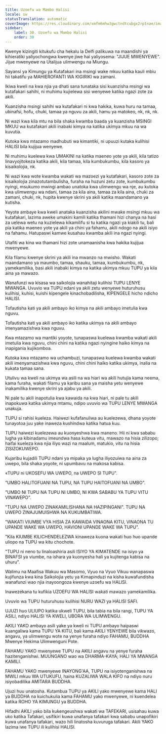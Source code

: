 ```yaml
---
title: Uzoefu wa Mambo Halisi
locale: sw
statusTranslation: automatic
coverImage: https://res.cloudinary.com/xmfm6mhw3gwctndtcubgx2rptnae/image/upload/v1740337243/small_cover_educacion_fundamental_a051170f1c.webp
sidebar:
    label: 30. Uzoefu wa Mambo Halisi
    order: 30
---
```

Kwenye kizingiti kitukufu cha hekalu la Delfi palikuwa na maandishi ya kihieratiki yaliyochongwa kwenye jiwe hai yaliyosema: "JIJUE MWENYEWE". Jijue mwenyewe na Utalijua ulimwengu na Miungu.

Sayansi ya Kimungu ya Kutafakari ina msingi wake mkuu katika kauli mbiu hii takatifu ya MAHIEROFANTI WA KIGIRIKI wa zamani.

Ikiwa kweli na kwa njia ya dhati sana tunataka sisi kuanzisha msingi wa kutafakari sahihi, ni muhimu kujielewa sisi wenyewe katika ngazi zote za akili.

Kuanzisha msingi sahihi wa kutafakari ni kwa hakika, kuwa huru na tamaa, ubinafsi, hofu, chuki, tamaa ya nguvu za akili, hamu ya matokeo, nk, nk, nk.

Ni wazi kwa kila mtu na bila shaka kwamba baada ya kuanzisha MSINGI MKUU wa kutafakari akili inabaki kimya na katika ukimya mkuu na wa kuvutia.

Kutoka kwa mtazamo madhubuti wa kimantiki, ni upuuzi kutaka kulihisi HALISI bila kujijua wenyewe.

Ni muhimu kuelewa kwa UMAKINI na katika maeneo yote ya akili, kila tatizo linavyojitokeza katika akili, kila tamaa, kila kumbukumbu, kila kasoro ya kisaikolojia, nk.

Ni wazi kwa wote kwamba wakati wa mazoezi ya kutafakari, kasoro zote za kisaikolojia zinazotutambulisha, furaha na huzuni zetu zote, kumbukumbu nyingi, msukumo mwingi ambao unatoka kwa ulimwengu wa nje, au kutoka kwa ulimwengu wa ndani, tamaa za kila aina, tamaa za kila aina, chuki za zamani, chuki, nk, hupita kwenye skrini ya akili katika maandamano ya kutisha.

Yeyote ambaye kwa kweli anataka kuanzisha akilini mwake msingi mkuu wa kutafakari, lazima aweke umakini kamili katika thamani hizi chanya na hasi za uelewa wetu na kuzielewa kikamilifu si tu katika ngazi ya kiakili tu, bali pia katika maeneo yote ya akili ya chini ya fahamu, akili ndogo na akili isiyo na fahamu. Hatupaswi kamwe kusahau kwamba akili ina ngazi nyingi.

Utafiti wa kina wa thamani hizi zote unamaanisha kwa hakika kujijua mwenyewe.

Kila filamu kwenye skrini ya akili ina mwanzo na mwisho. Wakati maandamano ya maumbo, tamaa, shauku, tamaa, kumbukumbu, nk, yamekamilika, basi akili inabaki kimya na katika ukimya mkuu TUPU ya kila aina ya mawazo.

Wanafunzi wa kisasa wa saikolojia wanahitaji kulihisi TUPU LENYE MWANGA. Uvuvio wa TUPU ndani ya akili zetu wenyewe huturuhusu kulihisi, kuhisi, kuishi kipengele kinachobadilisha, KIPENGELE hicho ndicho HALISI.

Tofautisha kati ya akili ambayo iko kimya na akili ambayo imetulia kwa nguvu.

Tofautisha kati ya akili ambayo iko katika ukimya na akili ambayo imenyamazishwa kwa nguvu.

Kwa mtazamo wa mantiki yoyote, tunapaswa kuelewa kwamba wakati akili imetulia kwa nguvu, chini chini na katika ngazi nyingine haiko kimya na inapigania kujikomboa.

Kutoka kwa mtazamo wa uchambuzi, tunapaswa kuelewa kwamba wakati akili imenyamazishwa kwa nguvu, chini chini haiko katika ukimya, inalia na kukata tamaa sana.

Utulivu wa kweli na ukimya wa asili na wa hiari wa akili hutujia kama neema, kama furaha, wakati filamu ya karibu sana ya maisha yetu wenyewe inakamilika kwenye skrini ya ajabu ya akili.

Ni pale tu akili inapotulia kwa kawaida na kwa hiari, ni pale tu akili inapokuwa katika ukimya mtamu, ndipo uvuvio wa TUPU LENYE MWANGA unakuja.

TUPU si rahisi kueleza. Haiwezi kufafanuliwa au kuelezewa, dhana yoyote tunayotoa juu yake inaweza kushindwa katika hatua kuu.

TUPU haiwezi kuelezewa au kuonyeshwa kwa maneno. Hii ni kwa sababu lugha ya kibinadamu imeundwa hasa kuteua vitu, mawazo na hisia zilizopo; haifai kueleza kwa njia iliyo wazi na maalum, matukio, vitu na hisia ZISIZOKUWEPO.

Kujaribu kujadili TUPU ndani ya mipaka ya lugha iliyozuiwa na aina za uwepo, bila shaka yoyote, ni upumbavu na makosa kabisa.

«TUPU ni UKOSEFU WA UWEPO, na UWEPO SI TUPU".

"UMBO HALITOFUANI NA TUPU, NA TUPU HAITOFUANI NA UMBO".

"UMBO NI TUPU NA TUPU NI UMBO, NI KWA SABABU YA TUPU VITU VINAWEPO".

"TUPU NA UWEPO ZINAKAMILISHANA NA HAZIPINGANI". TUPU NA UWEPO ZINAJUMUISHWA NA KUKUMBATIWA.

"WAKATI VIUMBE VYA HISIA ZA KAWAIDA VINAONA KITU, VINAONA TU UPANDE WAKE WA UWEPO, HAVIONI UPANDE WAKE WA TUPU".

"Kila KIUMBE KILICHENDELEZWA kinaweza kuona wakati huo huo upande uliopo na TUPU wa kitu chochote.

"TUPU ni neno tu linaloashiria asili ISIYO YA KIMATENDE na isiyo ya BINAFSI ya viumbe, na ishara ya kuonyesha hali ya kujitenga kabisa na uhuru".

Walimu na Maafisa Wakuu wa Masomo, Vyuo na Vyuo Vikuu wanapaswa kujifunza kwa kina Saikolojia yetu ya Kimapinduzi na kisha kuwafundisha wanafunzi wao njia inayoongoza kwenye uzoefu wa HALISI.

Inawezekana tu kufikia UZOEFU WA HALISI wakati mawazo yamekamilika.

Uvuvio wa TUPU huturuhusu kulihisi NURU WAZI ya HALISI SAFI.

UJUZI huo ULIUPO katika ukweli TUPU, bila tabia na bila rangi, TUPU YA ASILI, ndiyo HALISI YA KWELI, UBORA WA ULIMWENGU.

AKILI YAKO ambayo asili yake ya kweli ni TUPU ambayo haipaswi kuangaliwa kama TUPU YA KITU, bali kama AKILI YENYEWE bila vikwazo, angavu, ya ulimwengu wote na yenye furaha ndiyo FAHAMU, BUDDHA Mwenye Hekima Ulimwenguni Pote.

FAHAMU YAKO mwenyewe TUPU na AKILI angavu na yenye furaha hazitenganishwi. MUUNGANO wao wa DHARMA-KAYA; HALI YA MWANGA KAMILI.

FAHAMU YAKO mwenyewe INAYONG'AA, TUPU na isiyotenganishwa na MWILI mkuu WA UTUKUFU, haina KUZALIWA WALA KIFO na ndiyo nuru isiyobadilika AMITARA BUDDHA.

Ujuzi huu unatosha. Kutambua TUPU ya AKILI yako mwenyewe kama HALI ya BUDDHA na kuichukulia kama FAHAMU yako mwenyewe, ni kuendelea katika ROHO YA KIMUNGU ya BUDDHA.

Hifadhi AKILI yako bila kukengeushwa wakati wa TAFEKARI, usisahau kuwa uko katika Tafakari, usifikiri kuwa unafanya tafakari kwa sababu unapofikiri kuwa unafanya tafakari, wazo hili linatosha kuvuruga tafakari. Akili YAKO lazima iwe TUPU ili kulihisi HALISI.

